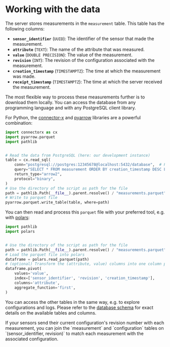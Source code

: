 
# Working with the data

The server stores measurements in the `measurement` table. This table has the following columns:

- **`sensor_identifier`** (`UUID`): The identifier of the sensor that made the measurement.
- **`attribute`** (`TEXT`): The name of the attribute that was measured.
- **`value`** (`DOUBLE PRECISION`): The value of the measurement.
- **`revision`** (`INT`): The revision of the configuration associated with the measurement.
- **`creation_timestamp`** (`TIMESTAMPTZ`): The time at which the measurement was made.
- **`receipt_timestamp`** (`TIMESTAMPTZ`): The time at which the server received the measurement.

The most flexible way to process these measurements further is to download them locally. You can access the database from any programming language and with any PostgreSQL client library.

For Python, the [connector-x](https://github.com/sfu-db/connector-x) and [pyarrow](https://github.com/apache/arrow) libraries are a powerful combination:

```python
import connectorx as cx
import pyarrow.parquet
import pathlib


# Read the data from PostgreSQL (here: our development instance)
table = cx.read_sql(
    conn="postgresql://postgres:12345678@localhost:5432/database",  # PostgreSQL connection string
    query="SELECT * FROM measurement ORDER BY creation_timestamp DESC LIMIT 256",
    return_type="arrow2",
    protocol="binary",
)
# Use the directory of the script as path for the file
path = pathlib.Path(__file__).parent.resolve() / "measurements.parquet"
# Write to parquet file
pyarrow.parquet.write_table(table, where=path)
```

You can then read and process this `parquet` file with your preferred tool, e.g. with [polars](https://github.com/pola-rs/polars):

```python
import pathlib
import polars


# Use the directory of the script as path for the file
path = pathlib.Path(__file__).parent.resolve() / "measurements.parquet"
# Load the parquet file into polars
dataframe = polars.read_parquet(path)
# (optional) Transform the (attribute, value) columns into one column per attribute
dataframe.pivot(
    values='value',
    index=['sensor_identifier', 'revision', 'creation_timestamp'],
    columns='attribute',
    aggregate_function='first',
)
```

You can access the other tables in the same way, e.g. to explore configurations and logs. Please refer to the [database schema](https://github.com/iterize/tenta/blob/main/server/schema.sql) for exact details on the available tables and columns.

<Callout type="info" emoji="💡">
  If your sensors send their current configuration's revision number with each
  measurement, you can join the `measurement` and `configuration` tables on
  `(sensor_identifier, revision)` to match each measurement with the associated
  configuration.
</Callout>
